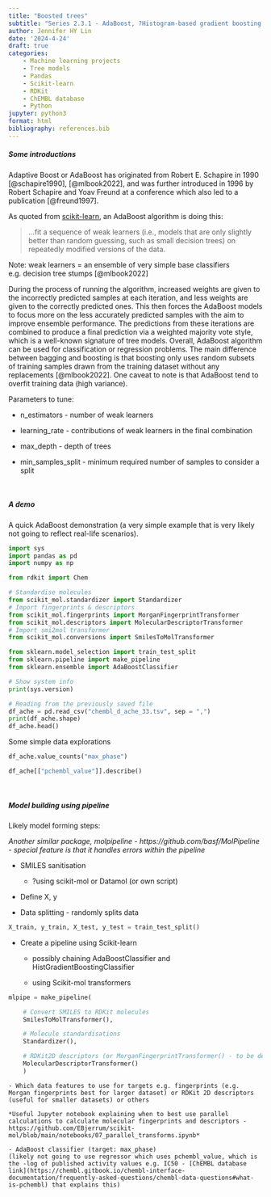 ```yaml
---
title: "Boosted trees"
subtitle: "Series 2.3.1 - AdaBoost, ?Histogram-based gradient boosting and Scikit-mol"
author: Jennifer HY Lin
date: '2024-4-24'
draft: true
categories: 
    - Machine learning projects
    - Tree models
    - Pandas
    - Scikit-learn
    - RDKit
    - ChEMBL database
    - Python
jupyter: python3
format: html
bibliography: references.bib
---
```


##### **Some introductions**

Adaptive Boost or AdaBoost has originated from Robert E. Schapire in 1990 [@schapire1990], [@mlbook2022], and was further introduced in 1996 by Robert Schapire and Yoav Freund at a conference which also led to a publication [@freund1997].

As quoted from [scikit-learn](https://scikit-learn.org/stable/modules/ensemble.html#adaboost), an AdaBoost algorithm is doing this:

> ...fit a sequence of weak learners (i.e., models that are only slightly better than random guessing, such as small decision trees) on repeatedly modified versions of the data.

Note: weak learners = an ensemble of very simple base classifiers e.g. decision tree stumps [@mlbook2022]

During the process of running the algorithm, increased weights are given to the incorrectly predicted samples at each iteration, and less weights are given to the correctly predicted ones. This then forces the AdaBoost models to focus more on the less accurately predicted samples with the aim to improve ensemble performance. The predictions from these iterations are combined to produce a final prediction via a weighted majority vote style, which is a well-known signature of tree models. Overall, AdaBoost algorithm can be used for classification or regression problems. The main difference between bagging and boosting is that boosting only uses random subsets of training samples drawn from the training dataset without any replacements [@mlbook2022]. One caveat to note is that AdaBoost tend to overfit training data (high variance).

Parameters to tune:

* n_estimators - number of weak learners

* learning_rate - contributions of weak learners in the final combination

* max_depth - depth of trees

* min_samples_split - minimum required number of samples to consider a split

<br>

##### **A demo**

A quick AdaBoost demonstration (a very simple example that is very likely not going to reflect real-life scenarios).

```python
import sys
import pandas as pd
import numpy as np

from rdkit import Chem

# Standardise molecules
from scikit_mol.standardizer import Standardizer
# Import fingerprints & descriptors
from scikit_mol.fingerprints import MorganFingerprintTransformer
from scikit_mol.descriptors import MolecularDescriptorTransformer
# Import smi2mol transformer
from scikit_mol.conversions import SmilesToMolTransformer

from sklearn.model_selection import train_test_split
from sklearn.pipeline import make_pipeline
from sklearn.ensemble import AdaBoostClassifier
```

```python
# Show system info
print(sys.version)
```

```python
# Reading from the previously saved file
df_ache = pd.read_csv("chembl_d_ache_33.tsv", sep = ",")
print(df_ache.shape)
df_ache.head()
```

Some simple data explorations

```python
df_ache.value_counts("max_phase")
```

```python
df_ache[["pchembl_value"]].describe()
```

<br>

##### **Model building using pipeline**

Likely model forming steps:

*Another similar package, molpipeline - https://github.com/basf/MolPipeline - special feature is that it handles errors within the pipeline*

* SMILES sanitisation
    - ?using scikit-mol or Datamol (or own script)

* Define X, y

* Data splitting - randomly splits data 
```python
X_train, y_train, X_test, y_test = train_test_split()
```

* Create a pipeline using Scikit-learn

    - possibly chaining AdaBoostClassifier and HistGradientBoostingClassifier

    - using Scikit-mol transformers

```python
mlpipe = make_pipeline(

    # Convert SMILES to RDKit molecules
    SmilesToMolTransformer(), 

    # Molecule standardisations
    Standardizer(),

    # RDKit2D descriptors (or MorganFingerprintTransformer() - to be decided)
    MolecularDescriptorTransformer()
    )
```


    - Which data features to use for targets e.g. fingerprints (e.g. Morgan fingerprints best for larger dataset) or RDKit 2D descriptors (useful for smaller datasets) or others

    *Useful Jupyter notebook explaining when to best use parallel calculations to calculate molecular fingerprints and descriptors - https://github.com/EBjerrum/scikit-mol/blob/main/notebooks/07_parallel_transforms.ipynb*

    - AdaBoost classifier (target: max_phase)
    (likely not going to use regressor which uses pchembl_value, which is the -log of published activity values e.g. IC50 - [ChEMBL database link](https://chembl.gitbook.io/chembl-interface-documentation/frequently-asked-questions/chembl-data-questions#what-is-pchembl) that explains this)
